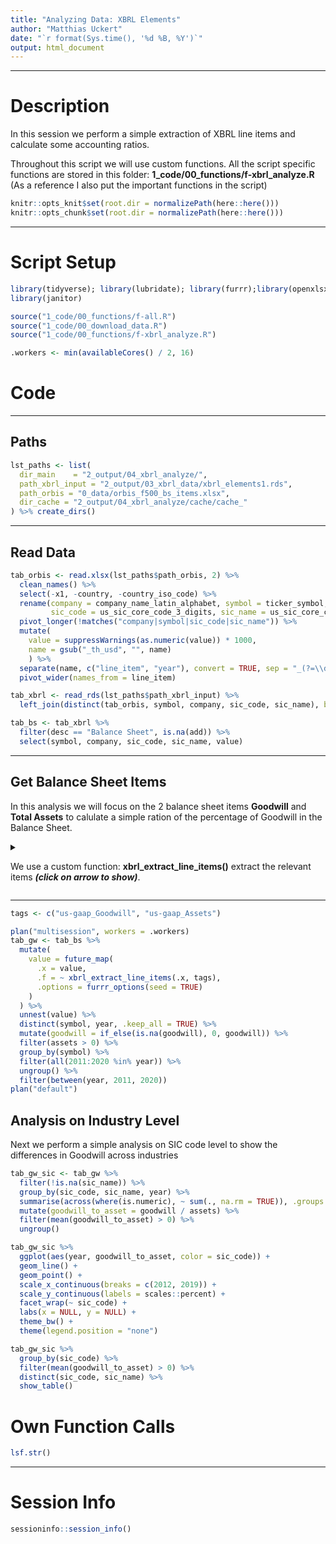 ```yaml
---
title: "Analyzing Data: XBRL Elements"
author: "Matthias Uckert"
date: "`r format(Sys.time(), '%d %B, %Y')`"
output: html_document
---
```


------------------------------------------------------------------------

# Description

In this session we perform a simple extraction of XBRL line items and calculate some accounting ratios.

Throughout this script we will use custom functions. All the script specific functions are stored in this folder: **1_code/00_functions/f-xbrl_analyze.R** (As a reference I also put the important functions in the script)

```r
knitr::opts_knit$set(root.dir = normalizePath(here::here())) 
knitr::opts_chunk$set(root.dir = normalizePath(here::here())) 
```

------------------------------------------------------------------------

# Script Setup

```r
library(tidyverse); library(lubridate); library(furrr);library(openxlsx);
library(janitor)

source("1_code/00_functions/f-all.R")
source("1_code/00_download_data.R")
source("1_code/00_functions/f-xbrl_analyze.R")

.workers <- min(availableCores() / 2, 16)
```

# Code

------------------------------------------------------------------------

## Paths

```r
lst_paths <- list(
  dir_main    = "2_output/04_xbrl_analyze/",
  path_xbrl_input = "2_output/03_xbrl_data/xbrl_elements1.rds",
  path_orbis = "0_data/orbis_f500_bs_items.xlsx",
  dir_cache = "2_output/04_xbrl_analyze/cache/cache_"
) %>% create_dirs()
```

------------------------------------------------------------------------

## Read Data

```r
tab_orbis <- read.xlsx(lst_paths$path_orbis, 2) %>%
  clean_names() %>%
  select(-x1, -country, -country_iso_code) %>%
  rename(company = company_name_latin_alphabet, symbol = ticker_symbol, 
         sic_code = us_sic_core_code_3_digits, sic_name = us_sic_core_code_description) %>%
  pivot_longer(!matches("company|symbol|sic_code|sic_name")) %>%
  mutate(
    value = suppressWarnings(as.numeric(value)) * 1000,
    name = gsub("_th_usd", "", name)
    ) %>%
  separate(name, c("line_item", "year"), convert = TRUE, sep = "_(?=\\d{4})") %>%
  pivot_wider(names_from = line_item)

tab_xbrl <- read_rds(lst_paths$path_xbrl_input) %>%
  left_join(distinct(tab_orbis, symbol, company, sic_code, sic_name), by = "symbol")

tab_bs <- tab_xbrl %>%
  filter(desc == "Balance Sheet", is.na(add)) %>%
  select(symbol, company, sic_code, sic_name, value)
```

------------------------------------------------------------------------

## Get Balance Sheet Items

In this analysis we will focus on the 2 balance sheet items **Goodwill** and **Total Assets** to calulate a simple ration of the percentage of Goodwill in the Balance Sheet.

<details>

<summary>

We use a custom function: **xbrl_extract_line_items()** extract the relevant items ***(click on arrow to show)***.

</summary>

```r
xbrl_extract_line_items <- function(.tab, .tags) {
  tab_ <- dplyr::filter(.tab, tag %in% .tags) 
  
  if (nrow(tab_) == 0 | !"amount" %in% colnames(.tab)) {
    return(tibble::tibble(.rows = 0))
  }
  
  tab_ %>%
    dplyr::filter(tag %in% .tags) %>%
    dplyr::mutate(
      year = lubridate::year(endDate),
      amount = as.numeric(amount)
    ) %>%
    dplyr::group_by(year, tag) %>%
    dplyr::filter(amount == max(amount)) %>%
    dplyr::ungroup() %>%
    dplyr::distinct(tag, year, amount) %>%
    dplyr::mutate(tag = tolower(stringi::stri_replace_first_regex(tag, ".+?_", ""))) %>%
    tidyr::pivot_wider(names_from = tag, values_from = amount, values_fill = 0)
}
```

</details>

------------------------------------------------------------------------

```r
tags <- c("us-gaap_Goodwill", "us-gaap_Assets")

plan("multisession", workers = .workers)
tab_gw <- tab_bs %>%
  mutate(
    value = future_map(
      .x = value,
      .f = ~ xbrl_extract_line_items(.x, tags),
      .options = furrr_options(seed = TRUE)
    )
  ) %>%
  unnest(value) %>%
  distinct(symbol, year, .keep_all = TRUE) %>%
  mutate(goodwill = if_else(is.na(goodwill), 0, goodwill)) %>%
  filter(assets > 0) %>%
  group_by(symbol) %>%
  filter(all(2011:2020 %in% year)) %>%
  ungroup() %>%
  filter(between(year, 2011, 2020))
plan("default")
```

## Analysis on Industry Level
Next we perform a simple analysis on SIC code level to show the differences in Goodwill across industries

```r
tab_gw_sic <- tab_gw %>%
  filter(!is.na(sic_name)) %>%
  group_by(sic_code, sic_name, year) %>%
  summarise(across(where(is.numeric), ~ sum(., na.rm = TRUE)), .groups = "drop_last") %>%
  mutate(goodwill_to_asset = goodwill / assets) %>%
  filter(mean(goodwill_to_asset) > 0) %>%
  ungroup()
```
 

```r
tab_gw_sic %>%
  ggplot(aes(year, goodwill_to_asset, color = sic_code)) +
  geom_line() + 
  geom_point() + 
  scale_x_continuous(breaks = c(2012, 2019)) + 
  scale_y_continuous(labels = scales::percent) + 
  facet_wrap(~ sic_code) + 
  labs(x = NULL, y = NULL) + 
  theme_bw() + 
  theme(legend.position = "none")
```


```r
tab_gw_sic %>%
  group_by(sic_code) %>%
  filter(mean(goodwill_to_asset) > 0) %>%
  distinct(sic_code, sic_name) %>%
  show_table()
```

# Own Function Calls

```r
lsf.str()
```

------------------------------------------------------------------------

# Session Info

```r
sessioninfo::session_info()
```